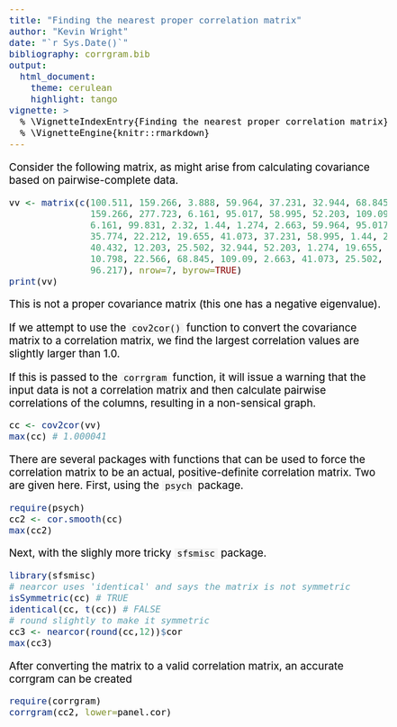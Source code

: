 ```yaml
---
title: "Finding the nearest proper correlation matrix"
author: "Kevin Wright"
date: "`r Sys.Date()`"
bibliography: corrgram.bib
output:
  html_document:
    theme: cerulean
    highlight: tango
vignette: >
  % \VignetteIndexEntry{Finding the nearest proper correlation matrix}
  % \VignetteEngine{knitr::rmarkdown}
---
```

<style type="text/css">
body, td { font-size: 14pt; color: #000; padding:1em; }
code, pre, #ws, #message {border: 0px; font-size: 12pt;
  color: #000; background-color: #f5f5f5; }
code {border: 0px solid #e0e0e0; padding: 0 5px;}
pre > code { border: 0; }
</style>

Consider the following matrix, as might arise from calculating covariance based on pairwise-complete data.

```r
vv <- matrix(c(100.511, 159.266, 3.888, 59.964, 37.231, 32.944, 68.845,
               159.266, 277.723, 6.161, 95.017, 58.995, 52.203, 109.09, 3.888,
               6.161, 99.831, 2.32, 1.44, 1.274, 2.663, 59.964, 95.017, 2.32,
               35.774, 22.212, 19.655, 41.073, 37.231, 58.995, 1.44, 22.212,
               40.432, 12.203, 25.502, 32.944, 52.203, 1.274, 19.655, 12.203,
               10.798, 22.566, 68.845, 109.09, 2.663, 41.073, 25.502, 22.566,
               96.217), nrow=7, byrow=TRUE)
print(vv)
```

This is not a proper covariance matrix (this one has a negative eigenvalue).

If we attempt to use the `cov2cor()` function to convert the covariance matrix to a correlation matrix, we find the largest correlation values are slightly larger than 1.0.

If this is passed to the `corrgram` function, it will issue a warning that the input data is not a correlation matrix and then calculate pairwise correlations of the columns, resulting in a non-sensical graph.

```r
cc <- cov2cor(vv)
max(cc) # 1.000041
```

There are several packages with functions that can be used to force the correlation matrix to be an actual, positive-definite correlation matrix.  Two are given here.  First, using the `psych` package.
```r
require(psych)
cc2 <- cor.smooth(cc)
max(cc2)
```
Next, with the slighly more tricky `sfsmisc` package.
```r
library(sfsmisc)
# nearcor uses 'identical' and says the matrix is not symmetric
isSymmetric(cc) # TRUE
identical(cc, t(cc)) # FALSE
# round slightly to make it symmetric
cc3 <- nearcor(round(cc,12))$cor
max(cc3)

```
After converting the matrix to a valid correlation matrix, an accurate corrgram can be created
```r
require(corrgram)
corrgram(cc2, lower=panel.cor)

```

	
